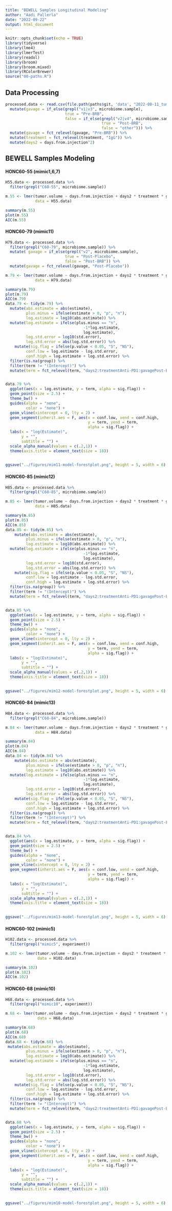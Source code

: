 ```yaml
---
title: "BEWELL Samples Longitudinal Modeling"
author: "Aadi Pallerla"
date: "2022-09-22"
output: html_document
---
```


```r
knitr::opts_chunk$set(echo = TRUE)
library(tidyverse)
library(lme4)
library(lmerTest)
library(readxl)
library(broom)
library(broom.mixed)
library(RColorBrewer)
source("00-paths.R")
```

## Data Processing
```r
processed.data <- read.csv(file.path(paths$git, 'data', "2022-08-11_tumor-size_R-formatted.csv")) %>%
  mutate(gavage = if_else(grepl("v1|v3", microbiome.sample),
                          true = "Pre-BRB",
                          false = if_else(grepl("v2|v4", microbiome.sample),
                                          true = "Post-BRB",
                                          false = "other"))) %>%
  mutate(gavage = fct_relevel(gavage, "Pre-BRB")) %>%
  mutate(treatment = fct_relevel(treatment, "IgG")) %>%
  mutate(days2 = days.from.injection^2)
```

## BEWELL Samples Modeling

#### HONC60-55 (mimic1,6,7)
```r
H55.data <- processed.data %>%
  filter(grepl("C60-55", microbiome.sample))

m.55 <- lmer(tumor.volume ~ days.from.injection + days2 * treatment * gavage + (1|unique.mouse.id),
             data = H55.data)

summary(m.55)
plot(m.55)
AIC(m.55)
```

#### HONC60-79 (mimic11)
```r

H79.data <- processed.data %>%
  filter(grepl("C60-79", microbiome.sample)) %>%
  mutate( gavage = if_else(grepl("v2", microbiome.sample),
                          true = "Post-Placebo",
                          false = "Post-BRB")) %>%
  mutate(gavage = fct_relevel(gavage, "Post-Placebo"))

m.79 <- lmer(tumor.volume ~ days.from.injection + days2 * treatment * gavage + (1|unique.mouse.id),
             data = H79.data)

summary(m.79)
plot(m.79)
AIC(m.79)
data.79 <- tidy(m.79) %>%
  mutate(abs.estimate = abs(estimate),
         plus.minus = ifelse(estimate > 0, "p", "n"),
         log.estimate = log10(abs.estimate)) %>%
  mutate(log.estimate = ifelse(plus.minus == "n", 
                                  -1*log.estimate, 
                                  log.estimate),
         log.std.error = log10(std.error),
         log.std.error = abs(log.std.error)) %>%
    mutate(sig.flag = ifelse(p.value < 0.05, "S", "NS"),
         conf.low = log.estimate - log.std.error,
         conf.high = log.estimate + log.std.error) %>% 
  filter(is.na(group)) %>%
  filter(term != "(Intercept)") %>% 
  mutate(term = fct_relevel(term, "days2:treatmentAnti-PD1:gavagePost-BRB", "treatmentAnti-PD1:gavagePost-BRB", "days2:gavagePost-BRB", "days2:treatmentAnti-PD1", "gavagePost-BRB", "treatmentAnti-PD1", "days2", "days.from.injection"))


data.79 %>%
  ggplot(aes(x = log.estimate, y = term, alpha = sig.flag)) +
  geom_point(size = 2.5) +
  theme_bw() + 
  guides(alpha = "none",
         color = "none") +
  geom_vline(xintercept = 0, lty = 2) +
  geom_segment(inherit.aes = F, aes(x = conf.low, xend = conf.high,
                                    y = term, yend = term, 
                                    alpha = sig.flag)) +
  labs(x = "log(Estimate)", 
       y = "",
       subtitle = "") +
  scale_alpha_manual(values = c(.2,1)) +
  theme(axis.title = element_text(size = 18))
  

ggsave("../figures/mim11-model-forestplot.png", height = 5, width = 6)
```

#### HONC60-85 (mimic12)
```r
H85.data <- processed.data %>%
  filter(grepl("C60-85", microbiome.sample)) 

m.85 <- lmer(tumor.volume ~ days.from.injection + days2 * treatment * gavage+ (1|unique.mouse.id),
             data = H85.data)

summary(m.85)
plot(m.85)
AIC(m.85)
data.85 <- tidy(m.85) %>%
    mutate(abs.estimate = abs(estimate),
         plus.minus = ifelse(estimate > 0, "p", "n"),
         log.estimate = log10(abs.estimate)) %>%
  mutate(log.estimate = ifelse(plus.minus == "n", 
                                  -1*log.estimate, 
                                  log.estimate),
         log.std.error = log10(std.error),
         log.std.error = abs(log.std.error)) %>%
    mutate(sig.flag = ifelse(p.value < 0.05, "S", "NS"),
         conf.low = log.estimate - log.std.error,
         conf.high = log.estimate + log.std.error) %>% 
  filter(is.na(group)) %>%
  filter(term != "(Intercept)") %>% 
  mutate(term = fct_relevel(term, "days2:treatmentAnti-PD1:gavagePost-BRB", "treatmentAnti-PD1:gavagePost-BRB", "days2:gavagePost-BRB", "days2:treatmentAnti-PD1", "gavagePost-BRB", "treatmentAnti-PD1", "days2", "days.from.injection"))


data.85 %>%
  ggplot(aes(x = log.estimate, y = term, alpha = sig.flag)) +
  geom_point(size = 2.5) +
  theme_bw() + 
  guides(alpha = "none",
         color = "none") +
  geom_vline(xintercept = 0, lty = 2) +
  geom_segment(inherit.aes = F, aes(x = conf.low, xend = conf.high,
                                    y = term, yend = term, 
                                    alpha = sig.flag)) +
  labs(x = "log(Estimate)", 
       y = "",
       subtitle = "") +
  scale_alpha_manual(values = c(.2,1)) +
  theme(axis.title = element_text(size = 18))
  

ggsave("../figures/mim12-model-forestplot.png", height = 5, width = 6)
```

#### HONC60-84 (mimic13)
```r
H84.data <- processed.data %>%
  filter(grepl("C60-84", microbiome.sample))

m.84 <- lmer(tumor.volume ~ days.from.injection + days2 * treatment * gavage + (1|unique.mouse.id),
             data = H84.data)

summary(m.84)
plot(m.84)
AIC(m.84)
data.84 <- tidy(m.84) %>%
    mutate(abs.estimate = abs(estimate),
         plus.minus = ifelse(estimate > 0, "p", "n"),
         log.estimate = log10(abs.estimate)) %>%
  mutate(log.estimate = ifelse(plus.minus == "n", 
                                  -1*log.estimate, 
                                  log.estimate),
         log.std.error = log10(std.error),
         log.std.error = abs(log.std.error)) %>%
    mutate(sig.flag = ifelse(p.value < 0.05, "S", "NS"),
         conf.low = log.estimate - log.std.error,
         conf.high = log.estimate + log.std.error) %>% 
  filter(is.na(group)) %>%
  filter(term != "(Intercept)") %>% 
  mutate(term = fct_relevel(term, "days2:treatmentAnti-PD1:gavagePost-BRB", "treatmentAnti-PD1:gavagePost-BRB", "days2:gavagePost-BRB", "days2:treatmentAnti-PD1", "gavagePost-BRB", "treatmentAnti-PD1", "days2", "days.from.injection"))


data.84 %>%
  ggplot(aes(x = log.estimate, y = term, alpha = sig.flag)) +
  geom_point(size = 2.5) +
  theme_bw() + 
  guides(alpha = "none",
         color = "none") +
  geom_vline(xintercept = 0, lty = 2) +
  geom_segment(inherit.aes = F, aes(x = conf.low, xend = conf.high,
                                    y = term, yend = term, 
                                    alpha = sig.flag)) +
  labs(x = "log(Estimate)", 
       y = "",
       subtitle = "") +
  scale_alpha_manual(values = c(.2,1)) +
  theme(axis.title = element_text(size = 18))
  

ggsave("../figures/mim13-model-forestplot.png", height = 5, width = 6)
```

#### HONC60-102 (mimic5)
```r
H102.data <- processed.data %>%
  filter(grepl("mimic5", experiment))

m.102 <- lmer(tumor.volume ~ days.from.injection + days2 * treatment * gavage + (1|unique.mouse.id),
              data = H102.data)

summary(m.102)
plot(m.102)
AIC(m.102)
```

#### HONC60-68 (mimic10)

```r
H68.data <- processed.data %>%
  filter(grepl("mimic10", experiment))

m.68 <- lmer(tumor.volume ~ days.from.injection + days2 * treatment * gavage + (1|unique.mouse.id),
              data = H68.data)

summary(m.68)
plot(m.68)
AIC(m.68)
data.68 <- tidy(m.68) %>%
 mutate(abs.estimate = abs(estimate),
         plus.minus = ifelse(estimate > 0, "p", "n"),
         log.estimate = log10(abs.estimate)) %>%
  mutate(log.estimate = ifelse(plus.minus == "n", 
                                  -1*log.estimate, 
                                  log.estimate),
         log.std.error = log10(std.error),
         log.std.error = abs(log.std.error)) %>%
    mutate(sig.flag = ifelse(p.value < 0.05, "S", "NS"),
         conf.low = log.estimate - log.std.error,
         conf.high = log.estimate + log.std.error) %>% 
  filter(is.na(group)) %>%
  filter(term != "(Intercept)") %>% 
  mutate(term = fct_relevel(term, "days2:treatmentAnti-PD1:gavagePost-BRB", "treatmentAnti-PD1:gavagePost-BRB", "days2:gavagePost-BRB", "days2:treatmentAnti-PD1", "gavagePost-BRB", "treatmentAnti-PD1", "days2", "days.from.injection"))


data.68 %>%
  ggplot(aes(x = log.estimate, y = term, alpha = sig.flag)) +
  geom_point(size = 2.5) +
  theme_bw() + 
  guides(alpha = "none",
         color = "none") +
  geom_vline(xintercept = 0, lty = 2) +
  geom_segment(inherit.aes = F, aes(x = conf.low, xend = conf.high,
                                    y = term, yend = term,
                                    alpha = sig.flag)) +
  labs(x = "log(Estimate)", 
       y = "",
       subtitle = "") +
  scale_alpha_manual(values = c(.2,1)) +
  theme(axis.title = element_text(size = 18))
  

ggsave("../figures/mim10-model-forestplot.png", height = 5, width = 6)
```

